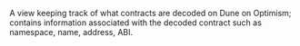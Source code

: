 A view keeping track of what contracts are decoded on Dune on Optimism; contains information associated with the decoded contract such as namespace, name, address, ABI.